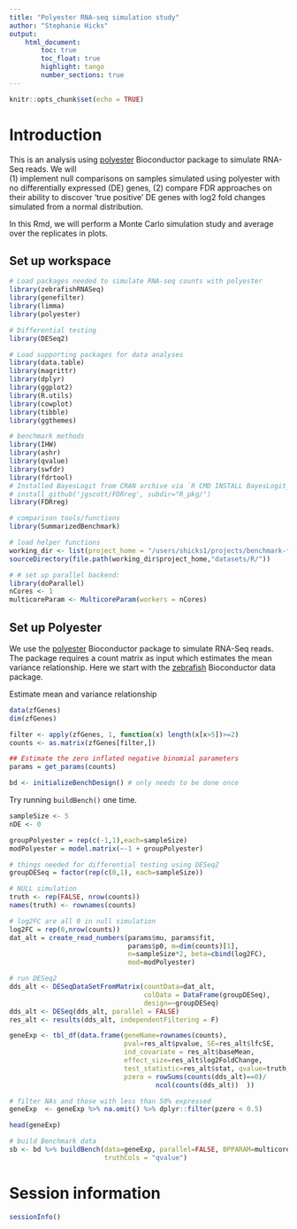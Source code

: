 ```yaml
---
title: "Polyester RNA-seq simulation study"
author: "Stephanie Hicks"
output: 
    html_document:
        toc: true
        toc_float: true
        highlight: tango
        number_sections: true
---
```


```r
knitr::opts_chunk$set(echo = TRUE)
```

# Introduction

This is an analysis using [polyester](https://bioconductor.org/packages/release/bioc/html/polyester.html) Bioconductor package to simulate RNA-Seq reads. We will  
(1) implement null comparisons on samples simulated using polyester
with no differentially expressed (DE) genes, (2) compare FDR approaches 
on their ability to discover 'true positive' DE genes with log2 fold 
changes simulated from a normal distribution. 

In this Rmd, we will perform a Monte Carlo simulation study 
and average over the replicates in plots.

## Set up workspace

```r
# Load packages needed to simulate RNA-seq counts with polyester
library(zebrafishRNASeq) 
library(genefilter)
library(limma)
library(polyester)

# Differential testing
library(DESeq2)

# Load supporting packages for data analyses
library(data.table)
library(magrittr)
library(dplyr)
library(ggplot2)
library(R.utils)
library(cowplot)
library(tibble)
library(ggthemes)

# benchmark methods
library(IHW)
library(ashr)
library(qvalue)
library(swfdr)
library(fdrtool)
# Installed BayesLogit from CRAN archive via `R CMD INSTALL BayesLogit_0.6.tar.gz`
# install_github('jgscott/FDRreg', subdir="R_pkg/")
library(FDRreg)

# comparison tools/functions
library(SummarizedBenchmark)

# load helper functions
working_dir <- list(project_home = "/users/shicks1/projects/benchmark-fdr")
sourceDirectory(file.path(working_dir$project_home,"datasets/R/"))

# # set up parallel backend:
library(doParallel)
nCores <- 1
multicoreParam <- MulticoreParam(workers = nCores)
```


## Set up Polyester

We use the [polyester](https://bioconductor.org/packages/release/bioc/html/polyester.html) Bioconductor package to simulate RNA-Seq reads. The package requires a count matrix as input which estimates the mean variance relationship. Here we start with the [zebrafish](https://bioconductor.org/packages/release/data/experiment/html/zebrafishRNASeq.html) Bioconductor data package. 

Estimate mean and variance relationship

```r
data(zfGenes)
dim(zfGenes)

filter <- apply(zfGenes, 1, function(x) length(x[x>5])>=2)
counts <- as.matrix(zfGenes[filter,])

## Estimate the zero inflated negative binomial parameters
params = get_params(counts)
```


```r
bd <- initializeBenchDesign() # only needs to be done once
```

Try running `buildBench()` one time.
```r
sampleSize <- 5
nDE <- 0

groupPolyester = rep(c(-1,1),each=sampleSize)
modPolyester = model.matrix(~-1 + groupPolyester)

# things needed for differential testing using DESeq2
groupDESeq = factor(rep(c(0,1), each=sampleSize))

# NULL simulation
truth <- rep(FALSE, nrow(counts)) 
names(truth) <- rownames(counts)

# log2FC are all 0 in null simulation
log2FC = rep(0,nrow(counts))
dat_alt = create_read_numbers(params$mu, params$fit,
                              params$p0, m=dim(counts)[1], 
                              n=sampleSize*2, beta=cbind(log2FC), 
                              mod=modPolyester)

# run DESeq2
dds_alt <- DESeqDataSetFromMatrix(countData=dat_alt, 
                                  colData = DataFrame(groupDESeq), 
                                  design=~groupDESeq)
dds_alt <- DESeq(dds_alt, parallel = FALSE)
res_alt <- results(dds_alt, independentFiltering = F)

geneExp <- tbl_df(data.frame(geneName=rownames(counts),
                             pval=res_alt$pvalue, SE=res_alt$lfcSE, 
                             ind_covariate = res_alt$baseMean, 
                             effect_size=res_alt$log2FoldChange, 
                             test_statistic=res_alt$stat, qvalue=truth, 
                             pzero = rowSums(counts(dds_alt)==0)/
                                     ncol(counts(dds_alt))  ))

# filter NAs and those with less than 50% expressed 
geneExp  <- geneExp %>% na.omit() %>% dplyr::filter(pzero < 0.5)
```

```r
head(geneExp)
```

```r
# build Benchmark data
sb <- bd %>% buildBench(data=geneExp, parallel=FALSE, BPPARAM=multicoreParam, 
                        truthCols = "qvalue")
```

# Session information

```r
sessionInfo()
```


